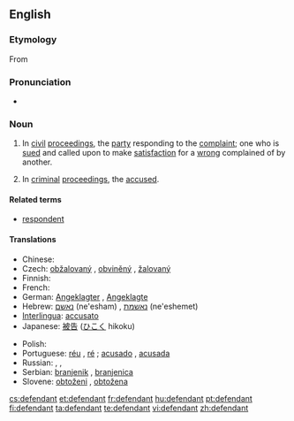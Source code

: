 ==English==
{{wikipedia}}

===Etymology===
From {{suffix|defend|ant}}

===Pronunciation===
* {{audio|en-us-defendant.ogg|Audio (US)}}

===Noun===
{{en-noun}}

# {{legal}} In [[civil]] [[proceedings]], the [[party]] responding to the [[complaint]]; one who is [[sued]] and called upon to make [[satisfaction]] for a [[wrong]] complained of by another.
# {{legal}} In [[criminal]] [[proceedings]], the [[accused]].

====Related terms====
* [[respondent]]

====Translations====
{{trans-top|person prosecuted or sued}}
* Chinese: {{zh-zh-p|被告|bèigào}}
* Czech: [[obžalovaný]] {{m}}, [[obviněný]] {{m}}, [[žalovaný]] {{m}}
* Finnish: {{t+|fi|vastaaja}}
* French: {{t+|fr|inculpé}}
* German: [[Angeklagter]] {{m}}, [[Angeklagte]] {{f}}
* Hebrew: [[נאשם]] (ne'esham) {{m}}, [[נאשמת]] (ne'eshemet) {{f}}
* [[Interlingua]]: [[accusato]]
* Japanese: [[被告]] ([[ひこく]] hikoku)
{{trans-mid}}
* Polish: {{t+|pl|oskarżony|m}}
* Portuguese: [[réu]] {{m}}, [[ré]] {{f}}; [[acusado]] {{m}}, [[acusada]] {{f}}
* Russian: {{t+|ru|обвиняемый|m|tr=obvin'ájemyj|sc=Cyrl}}, {{t+|ru|ответчик|m|tr=otv'étčik|sc=Cyrl}}, {{t+|ru|подсудимый|m|tr=podsudímyj|sc=Cyrl}}
* Serbian: [[branjenik]] {{m}}, [[branjenica]] {{f}}
* Slovene: [[obtoženi]] {{m}}, [[obtožena]] {{f}}
{{trans-bottom}}

[[cs:defendant]]
[[et:defendant]]
[[fr:defendant]]
[[hu:defendant]]
[[pt:defendant]]
[[fi:defendant]]
[[ta:defendant]]
[[te:defendant]]
[[vi:defendant]]
[[zh:defendant]]